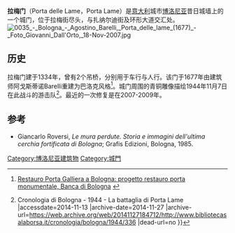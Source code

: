 {{coord|44.50237|N|11.33329|E|display=title}}
'''拉梅门'''（Porta delle Lame，Porta Lame）是[[意大利|意大利]]城市[[博洛尼亚|博洛尼亚]]昔日城墙上的一个城门，位于拉梅街尽头，与扎纳尔迪街及环形大道交汇处。
[[File:0035_-_Bologna_-_Agostino_Barelli,_Porta_delle_lame_(1677)_-_Foto_Giovanni_Dall'Orto,_18-Nov-2007.jpg|thumb]]

==历史==
拉梅门建于1334年，曾有2个吊桥，分别用于车行与人行。该门于1677年由建筑师阿戈斯蒂诺Barelli重建为巴洛克风格<ref>[http://www.restauroportedibologna.it/it/porta_lame.php# Restauro Porta Galliera a Bologna: progetto restauro porta monumentale, Banca di Bologna] {{webarchive|url=https://web.archive.org/web/20130711030531/http://www.restauroportedibologna.it/it/porta_lame.php |date=2013-07-11 }}</ref>。城门周围的青铜雕像描绘1944年11月7日在此战斗的游击队<ref>{{Cite web |url=http://www.bibliotecasalaborsa.it/cronologia/bologna/1944/336 |title=Biblioteca Salaborsa {{!}} Cronologia di Bologna - 1944 - La battaglia di Porta Lame |accessdate=2014-11-13 |archive-date=2014-11-27 |archive-url=https://web.archive.org/web/20141127184712/http://www.bibliotecasalaborsa.it/cronologia/bologna/1944/336 |dead-url=no }}</ref>。最近的一次修复是在2007-2009年。

==参考==
<references/>
* Giancarlo Roversi, ''Le mura perdute. Storia e immagini dell'ultima cerchia fortificata di Bologna''; Grafis Edizioni, Bologna, 1985.

[[Category:博洛尼亚建筑物|Category:博洛尼亚建筑物]]
[[Category:城門|Category:城門]]